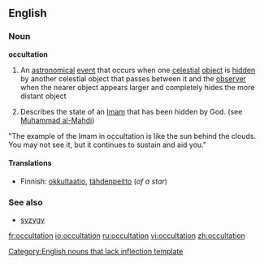 ==English==
===Noun===
'''occultation'''
# {{astronomy}} An [[astronomical]] [[event]] that occurs when one [[celestial]] [[object]] is [[hidden]] by another celestial object that passes between it and the [[observer]] when the nearer object appears larger and completely hides the more distant object
# {{religion}} Describes the state of an [[Imam]] that has been hidden by God. (see [[wikipedia:Muhammad al-Mahdi|Muhammad al-Mahdi]])
"The example of the Imam in occultation is like the sun behind the clouds. You may not see it, but it continues to sustain and aid you."

====Translations====
{{top}}
*Finnish: [[okkultaatio]], [[tähdenpeitto]] (''of a star'')
{{mid}}
{{bottom}}

===See also===
*[[syzygy]]

[[Category:English nouns that lack inflection template]]

[[fr:occultation]]
[[io:occultation]]
[[ru:occultation]]
[[vi:occultation]]
[[zh:occultation]]